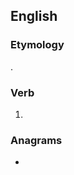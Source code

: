 ==English==

===Etymology===
{{suffix|en|touch|est}}.

===Verb===
{{head|en|verb form}}

# {{en-archaic second-person singular of|touch|lang=en}}

===Anagrams===
* {{anagrams|en|a=cehosttu|Touchets}}